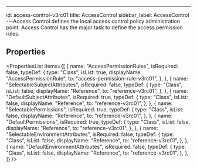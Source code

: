 ---

id: access-control-v3rc01
title: AccessControl
sidebar_label: AccessControl
---Access Control defines the local access control policy administration point.
Access Control has the major task to define the access permission rules.


## Properties

<PropertiesList
  items={[
    {
      name: "AccessPermissionRules",
      isRequired: false,
      typeDef: {
        type: "Class",
        isList: true,
        displayName: "AccessPermissionRule",
        to: "access-permission-rule-v3rc01",
      },
    },
    {
      name: "SelectableSubjectAttributes",
      isRequired: false,
      typeDef: {
        type: "Class",
        isList: false,
        displayName: "Reference",
        to: "reference-v3rc01",
      },
    },
    {
      name: "DefaultSubjectAttributes",
      isRequired: true,
      typeDef: {
        type: "Class",
        isList: false,
        displayName: "Reference",
        to: "reference-v3rc01",
      },
    },
    {
      name: "SelectablePermissions",
      isRequired: true,
      typeDef: {
        type: "Class",
        isList: false,
        displayName: "Reference",
        to: "reference-v3rc01",
      },
    },
    {
      name: "DefaultPermissions",
      isRequired: true,
      typeDef: {
        type: "Class",
        isList: false,
        displayName: "Reference",
        to: "reference-v3rc01",
      },
    },
    {
      name: "SelectableEnvironmentAttributes",
      isRequired: false,
      typeDef: {
        type: "Class",
        isList: false,
        displayName: "Reference",
        to: "reference-v3rc01",
      },
    },
    {
      name: "DefaultEnvironmentAttributes",
      isRequired: false,
      typeDef: {
        type: "Class",
        isList: false,
        displayName: "Reference",
        to: "reference-v3rc01",
      },
    },
  ]}
/>
